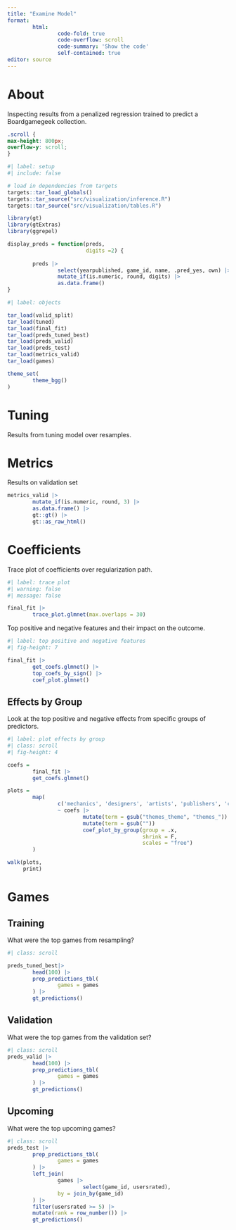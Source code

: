 ```yaml
---
title: "Examine Model"
format: 
        html:
                code-fold: true
                code-overflow: scroll
                code-summary: 'Show the code'
                self-contained: true
editor: source
---
```


# About

Inspecting results from a penalized regression trained to predict a Boardgamegeek collection.


```css
.scroll {
max-height: 800px;
overflow-y: scroll;
}

```

```r
#| label: setup
#| include: false

# load in dependencies from targets
targets::tar_load_globals()
targets::tar_source("src/visualization/inference.R")
targets::tar_source("src/visualization/tables.R")

library(gt)
library(gtExtras)
library(ggrepel)

display_preds = function(preds,
                         digits =2) {
        
        preds |>
                select(yearpublished, game_id, name, .pred_yes, own) |>
                mutate_if(is.numeric, round, digits) |>
                as.data.frame()
}

```

```r
#| label: objects

tar_load(valid_split)
tar_load(tuned)
tar_load(final_fit)
tar_load(preds_tuned_best)
tar_load(preds_valid)
tar_load(preds_test)
tar_load(metrics_valid)
tar_load(games)

theme_set(
        theme_bgg()
)

```

# Tuning

Results from tuning model over resamples.

# Metrics

Results on validation set

```r

metrics_valid |>
        mutate_if(is.numeric, round, 3) |>
        as.data.frame() |>
        gt::gt() |>
        gt::as_raw_html()

```

# Coefficients

Trace plot of coefficients over regularization path.

```r
#| label: trace plot
#| warning: false
#| message: false

final_fit |>
        trace_plot.glmnet(max.overlaps = 30)

```

Top positive and negative features and their impact on the outcome.

```r
#| label: top positive and negative features
#| fig-height: 7

final_fit |>
        get_coefs.glmnet() |>
        top_coefs_by_sign() |>
        coef_plot.glmnet()

```

## Effects by Group

Look at the top positive and negative effects from specific groups of predictors.

```r
#| label: plot effects by group
#| class: scroll
#| fig-height: 4

coefs =
        final_fit |>
        get_coefs.glmnet()

plots =
        map(
                c('mechanics', 'designers', 'artists', 'publishers', 'categories', 'themes', 'components'),
                ~ coefs |>
                        mutate(term = gsub("themes_theme", "themes_")) |>
                        mutate(term = gsub(""))
                        coef_plot_by_group(group = .x,
                                           shrink = F,
                                           scales = "free")
        )

walk(plots,
     print)

```

<!-- ## Log Odds -->

<!-- ```{r} -->

<!-- data = valid_split$data -->

<!-- prop_collection = -->
<!--         data |> -->
<!--         select(own, game_id, name, yearpublished, publishers) |> -->
<!--         separate_longer_delim(publishers, -->
<!--                               delim = ",") |> -->
<!--         mutate(publishers = bggUtils::present_bgg_text(publishers)) |> -->
<!--         mutate(games = n_distinct(game_id)) |> -->
<!--         group_by(games, publishers, own) |> -->
<!--         count() |> -->
<!--         pivot_wider( -->
<!--                 names_from = c("own"), -->
<!--                 values_from = c("n"), -->
<!--                 values_fill = 0 -->
<!--         ) |> -->
<!--         ungroup() |> -->
<!--         mutate(total= yes+no, -->
<!--                prop_global = total / games, -->
<!--                prop_mechanic = yes /total, -->
<!--                prop_collection = yes / sum(yes)) |> -->
<!--         arrange(prop_collection) |> -->
<!--         mutate(log_odds = log(prop_collection / prop_global)) |> -->
<!--         filter(total > 10) -->

<!-- prop_collection |> -->
<!--         arrange(desc(log_odds)) |> -->
<!--         filter(!is.infinite(log_odds)) |> -->
<!--         select(publishers, yes, total, prop_global, prop_mechanic, prop_collection, log_odds) |> -->
<!--         mutate_if(is.numeric, round, 3) |> -->
<!--         select(publishers, yes, total, prop_global, prop_collection, log_odds) |> -->
<!--         gt::gt() |> -->
<!--         gt::tab_options( -->
<!--                 table.font.size = 8 -->
<!--         ) |> -->
<!--         gt::data_color( -->
<!--                 columns = c("log_odds"), -->
<!--                 method = c("numeric"), -->
<!--                 direction = c("column"), -->
<!--                 palette = "RdBu" -->
<!--         ) |> -->
<!--         gt::opt_interactive( -->
<!--                 use_filters = TRUE, -->
<!--                 use_compact_mode = TRUE, -->
<!--                 use_text_wrapping = FALSE -->
<!--         ) -->

<!-- ``` -->

# Games

## Training

What were the top games from resampling?

```r
#| class: scroll

preds_tuned_best|>
        head(100) |>
        prep_predictions_tbl(
                games = games
        ) |>
        gt_predictions()

```

## Validation

What were the top games from the validation set?

```r
#| class: scroll
preds_valid |>
        head(100) |>
        prep_predictions_tbl(
                games = games
        ) |>
        gt_predictions()
```


## Upcoming

What were the top upcoming games?

```r
#| class: scroll
preds_test |>
        prep_predictions_tbl(
                games = games
        ) |>
        left_join(
                games |> 
                        select(game_id, usersrated),
                by = join_by(game_id)
        ) |>
        filter(usersrated >= 5) |>
        mutate(rank = row_number()) |>
        gt_predictions()

```